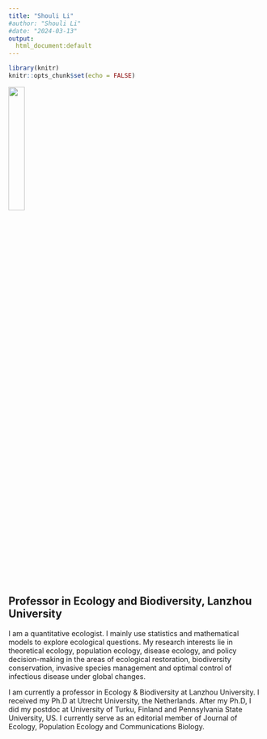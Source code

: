 ```yaml
---
title: "Shouli Li"
#author: "Shouli Li"
#date: "2024-03-13"
output:
  html_document:default
---
```


```r
library(knitr)
knitr::opts_chunk$set(echo = FALSE)
```

![](D:/GitHub_repos/website/photos/headshot_2024.jpg){width="25%"}

## Professor in Ecology and Biodiversity, Lanzhou University

I am a quantitative ecologist. I mainly use statistics and mathematical models to explore ecological questions. My research interests lie in theoretical ecology, population ecology, disease ecology, and policy decision-making in the areas of ecological restoration, biodiversity conservation, invasive species management and optimal control of infectious disease under global changes.

I am currently a professor in Ecology & Biodiversity at Lanzhou University. I received my Ph.D at Utrecht University, the Netherlands. After my Ph.D, I did my postdoc at University of Turku, Finland and Pennsylvania State University, US. I currently serve as an editorial member of Journal of Ecology, Population Ecology and Communications Biology.
